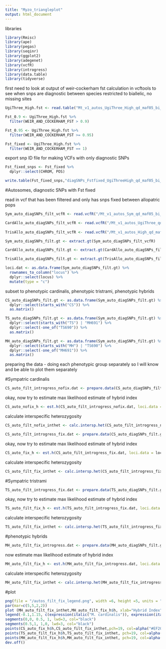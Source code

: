```yaml
---
title: "Myzo_triangleplot"
output: html_document
---
```



libraries
```r
library(Rmisc)
library(ape)
library(pegas)
library(seqinr)
library(ggplot2)
library(adegenet)
library(vcfR)
library(introgress)
library(data.table)
library(tidyverse)
```

first need to look at output of weir-cockerham fst calculation in vcftools to see when snps are diagnostic between species
restricted to biallelic, no missing sites

```r
UgiThree_High.fst <- read.table("Mt_v1_autos_UgiThree_High_qd_maf05_bi_nomiss_varsite.weir.fst", header = TRUE)
```

```r
Fst_0.9 <- UgiThree_High.fst %>%
  filter(WEIR_AND_COCKERHAM_FST > 0.9)
```

```r
Fst_0.95 <- UgiThree_High.fst %>%
  filter(WEIR_AND_COCKERHAM_FST >= 0.95)
```

```r
Fst_fixed <- UgiThree_High.fst %>%
  filter(WEIR_AND_COCKERHAM_FST == 1)
```

export snp ID file for making VCFs with only diagnostic SNPs

```r
Fst_fixed_snps <- Fst_fixed %>%
  dplyr::select(CHROM, POS)
```


```r
write.table(Fst_fixed_snps,"diagSNPs_Fstfixed_UgiThreeHigh_qd_maf05_bi_nomiss.txt", col.names = FALSE, row.names = FALSE, quote = FALSE)
```


#Autosomes, diagnostic SNPs with Fst fixed

read in vcf that has been filtered and only has snps fixed between allopatric pops
```r
Sym_auto_diagSNPs_filt_vcfR <- read.vcfR("/Mt_v1_autos_Sym_qd_maf05_bi_nomiss_fixedSNP_recode.vcf.gz")

CardAllo_auto_diagSNPs_filt_vcfR <- read.vcfR("/Mt_v1_autos_UgiThree_qd_maf05_bi_nomiss_fixedSNP_recode.vcf.gz")
  
TrisAllo_auto_diagSNPs_filt_vcfR <- read.vcfR("/Mt_v1_autos_High_qd_maf05_bi_nomiss_fixedSNP_recode.vcf.gz")
```

```r
Sym_auto_diagSNPs_filt.gt <- extract.gt(Sym_auto_diagSNPs_filt_vcfR)

CardAllo_auto_diagSNPs_filt.gt <- extract.gt(CardAllo_auto_diagSNPs_filt_vcfR)

TrisAllo_auto_diagSNPs_filt.gt <- extract.gt(TrisAllo_auto_diagSNPs_filt_vcfR)
```


```r
loci.dat <- as.data.frame(Sym_auto_diagSNPs_filt.gt) %>%
  rownames_to_column("locus") %>%
  dplyr::select(locus) %>%
  mutate(type = "c")
```

subset to phenotypic cardinalis, phenotypic tristrami, phenotypic hybrids
```r
CS_auto_diagSNPs_filt.gt <- as.data.frame(Sym_auto_diagSNPs_filt.gt) %>%
  dplyr::select(starts_with("CS")) %>%
  as.matrix()

TS_auto_diagSNPs_filt.gt <- as.data.frame(Sym_auto_diagSNPs_filt.gt) %>%
  dplyr::select(starts_with("TS") | "MH691") %>%
  dplyr::select(-one_of("TS690")) %>%
  as.matrix()

MH_auto_diagSNPs_filt.gt <- as.data.frame(Sym_auto_diagSNPs_filt.gt) %>%
  dplyr::select(starts_with("MH") | "TS690") %>%
  dplyr::select(-one_of("MH691")) %>%
  as.matrix()
```


preparing the data - doing each phenotypic group separately so I will know and be able to plot them separately

#Sympatric cardinalis
```r
CS_auto_filt_introgress_nofix.dat <- prepare.data(CS_auto_diagSNPs_filt.gt, loci.data = loci.dat, fixed = FALSE, pop.id = FALSE, ind.id = FALSE, parental1 = CardAllo_auto_diagSNPs_filt.gt, parental2 = TrisAllo_auto_diagSNPs_filt.gt)
```

okay, now try to estimate max likelihood estimate of hybrid index
```r
CS_auto_nofix_h <- est.h(CS_auto_filt_introgress_nofix.dat, loci.data = loci.dat, fixed = FALSE)
```

calculate interspecific heterozygosity
```r
CS_auto_filt_nofix_inthet <- calc.intersp.het(CS_auto_filt_introgress_nofix.dat)
```


```r
CS_auto_filt_introgress_fix.dat <- prepare.data(CS_auto_diagSNPs_filt.gt, loci.data = loci.dat, fixed = TRUE, pop.id = FALSE, ind.id = FALSE, parental1 = "1", parental2 = "0")
```

okay, now try to estimate max likelihood estimate of hybrid index
```r
CS_auto_fix_h <- est.h(CS_auto_filt_introgress_fix.dat, loci.data = loci.dat, fixed = TRUE, p1.allele =  "1", p2.allele = "0")
```

calculate interspecific heterozygosity
```r
CS_auto_filt_fix_inthet <- calc.intersp.het(CS_auto_filt_introgress_fix.dat)
```

#Sympatric tristrami
```r
TS_auto_filt_introgress_fix.dat <- prepare.data(TS_auto_diagSNPs_filt.gt, loci.data = loci.dat, fixed = TRUE, pop.id = FALSE, ind.id = FALSE, parental1 = "1", parental2 = "0")
```

okay, now try to estimate max likelihood estimate of hybrid index
```r
TS_auto_filt_fix_h <- est.h(TS_auto_filt_introgress_fix.dat, loci.data = loci.dat, fixed = TRUE, p1.allele = "1", p2.allele = "0")
```

calculate interspecific heterozygosity
```r
TS_auto_filt_fix_inthet <- calc.intersp.het(TS_auto_filt_introgress_fix.dat)
```


#phenotypic hybrids
```r
MH_auto_filt_fix_introgress.dat <- prepare.data(MH_auto_diagSNPs_filt.gt, loci.data = loci.dat, fixed = TRUE, pop.id = FALSE, ind.id = FALSE, parental1 = "1", parental2 = "0")
```

now estimate max likelihood estimate of hybrid index
```r
MH_auto_filt_fix_h <- est.h(MH_auto_filt_fix_introgress.dat, loci.data = loci.dat, fixed = TRUE, p1.allele = "1", p2.allele = "0")
```

calculate interspecific heterozygosity
```r
MH_auto_filt_fix_inthet <- calc.intersp.het(MH_auto_filt_fix_introgress.dat)
```

#plot
```r
png(file = "/autos_filt_fix_legend.png", width =6, height =5, units = "in", res = 300)
par(mar=c(5,5,2,2))
plot (MH_auto_filt_fix_inthet,MH_auto_filt_fix_h$h, xlab="Hybrid Index",ylab="Interspecific Heterozygosity", type="n", bty="l",ylim=c(-0.05,1.05), xlim=c(-0.05,1.05))
legend(-0.1,1.15, c(expression(italic("M. cardinalis")), expression(italic("M. tristrami")),"Phenotypic hybrid"),col=c("#EF2020","#262627","#76B7B2"), pch=c(20,20,20), box.lty=0,cex=1.2,bg=0)
segments(0,0, 0.5, 1, lwd=3, col="black")
segments(0.5,1, 1,0, lwd=3, col="black")
points(CS_auto_fix_h$h,CS_auto_filt_fix_inthet,pch=19, col=alpha("#EF2020", 0.6),cex=2)
points(TS_auto_filt_fix_h$h,TS_auto_filt_fix_inthet, pch=19, col=alpha("#262627",0.6),cex=2)
points(MH_auto_filt_fix_h$h,MH_auto_filt_fix_inthet, pch=19, col=alpha("#76B7B2",0.6),cex=2)
dev.off()
```

